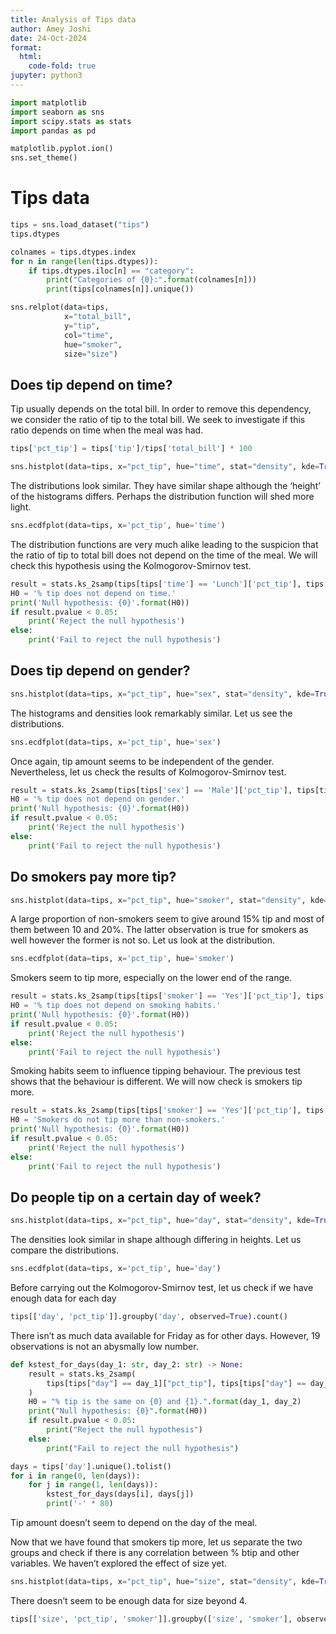 ```yaml
---
title: Analysis of Tips data
author: Amey Joshi
date: 24-Oct-2024
format:
  html:
    code-fold: true
jupyter: python3
---
```


```python
import matplotlib
import seaborn as sns
import scipy.stats as stats
import pandas as pd

matplotlib.pyplot.ion()
sns.set_theme()
```

# Tips data

```python
tips = sns.load_dataset("tips")
tips.dtypes
```

```python
colnames = tips.dtypes.index
for n in range(len(tips.dtypes)):
    if tips.dtypes.iloc[n] == "category":
        print("Categories of {0}:".format(colnames[n]))
        print(tips[colnames[n]].unique())
```

```python
sns.relplot(data=tips,
            x="total_bill",
            y="tip",
            col="time",
            hue="smoker",            
            size="size")
```

## Does tip depend on time?

Tip usually depends on the total bill. In order to remove this dependency, we consider the ratio of tip to the total bill. We seek to investigate if this ratio depends on time when the meal was had.

```python
tips['pct_tip'] = tips['tip']/tips['total_bill'] * 100
```

```python
sns.histplot(data=tips, x="pct_tip", hue="time", stat="density", kde=True)
```

The distributions look similar. They have similar shape although the 'height' of the histograms differs. Perhaps the distribution function will shed more light.

```python
sns.ecdfplot(data=tips, x='pct_tip', hue='time')
```

The distribution functions are very much alike leading to the suspicion that the ratio of tip to total bill does not depend on the time of the meal. We will check this hypothesis using the Kolmogorov-Smirnov test.

```python
result = stats.ks_2samp(tips[tips['time'] == 'Lunch']['pct_tip'], tips[tips['time'] == 'Dinner']['pct_tip'])
H0 = '% tip does not depend on time.'
print('Null hypothesis: {0}'.format(H0))
if result.pvalue < 0.05:
    print('Reject the null hypothesis')
else:
    print('Fail to reject the null hypothesis')
```

## Does tip depend on gender?

```python
sns.histplot(data=tips, x="pct_tip", hue="sex", stat="density", kde=True)
```

The histograms and densities look remarkably similar. Let us see the distributions.

```python
sns.ecdfplot(data=tips, x='pct_tip', hue='sex')
```

Once again, tip amount seems to be independent of the gender. Nevertheless, let us check the results of Kolmogorov-Smirnov test.

```python
result = stats.ks_2samp(tips[tips['sex'] == 'Male']['pct_tip'], tips[tips['sex'] == 'Female']['pct_tip'])
H0 = '% tip does not depend on gender.'
print('Null hypothesis: {0}'.format(H0))
if result.pvalue < 0.05:
    print('Reject the null hypothesis')
else:
    print('Fail to reject the null hypothesis')
```

## Do smokers pay more tip?

```python
sns.histplot(data=tips, x="pct_tip", hue="smoker", stat="density", kde=True)
```

A large proportion of non-smokers seem to give around 15% tip and most of them between 10 and 20%. The latter observation is true for smokers as well however the former is not so. Let us look at the distribution.

```python
sns.ecdfplot(data=tips, x='pct_tip', hue='smoker')
```

Smokers seem to tip more, especially on the lower end of the range.

```python
result = stats.ks_2samp(tips[tips['smoker'] == 'Yes']['pct_tip'], tips[tips['smoker'] == 'No']['pct_tip'])
H0 = '% tip does not depend on smoking habits.'
print('Null hypothesis: {0}'.format(H0))
if result.pvalue < 0.05:
    print('Reject the null hypothesis')
else:
    print('Fail to reject the null hypothesis')
```

Smoking habits seem to influence tipping behaviour. The previous test shows that the behaviour is different. We will now check is smokers tip more.

```python
result = stats.ks_2samp(tips[tips['smoker'] == 'Yes']['pct_tip'], tips[tips['smoker'] == 'No']['pct_tip'], alternative='greater')
H0 = 'Smokers do not tip more than non-smokers.'
print('Null hypothesis: {0}'.format(H0))
if result.pvalue < 0.05:
    print('Reject the null hypothesis')
else:
    print('Fail to reject the null hypothesis')
```

## Do people tip on a certain day of week?

```python
sns.histplot(data=tips, x="pct_tip", hue="day", stat="density", kde=True)
```

The densities look similar in shape although differing in heights. Let us compare the distributions.

```python
sns.ecdfplot(data=tips, x='pct_tip', hue='day')
```

Before carrying out the Kolmogorov-Smirnov test, let us check if we have enough data for each day

```python
tips[['day', 'pct_tip']].groupby('day', observed=True).count()
```

There isn't as much data available for Friday as for other days. However, 19 observations is not an abysmally low number.

```python
def kstest_for_days(day_1: str, day_2: str) -> None:
    result = stats.ks_2samp(
        tips[tips["day"] == day_1]["pct_tip"], tips[tips["day"] == day_2]["pct_tip"]
    )
    H0 = "% tip is the same on {0} and {1}.".format(day_1, day_2)
    print("Null hypothesis: {0}".format(H0))
    if result.pvalue < 0.05:
        print("Reject the null hypothesis")
    else:
        print("Fail to reject the null hypothesis")
```

```python
days = tips['day'].unique().tolist()
for i in range(0, len(days)):
    for j in range(1, len(days)):
        kstest_for_days(days[i], days[j])
        print('-' * 80)
```

Tip amount doesn't seem to depend on the day of the meal.

Now that we have found that smokers tip more, let us separate the two groups and check if there is any correlation between % btip and other variables. We haven't explored the effect of size yet.

```python
sns.histplot(data=tips, x="pct_tip", hue="size", stat="density", kde=True)
```

There doesn't seem to be enough data for size beyond 4.

```python
tips[['size', 'pct_tip', 'smoker']].groupby(['size', 'smoker'], observed=True).count()
```

